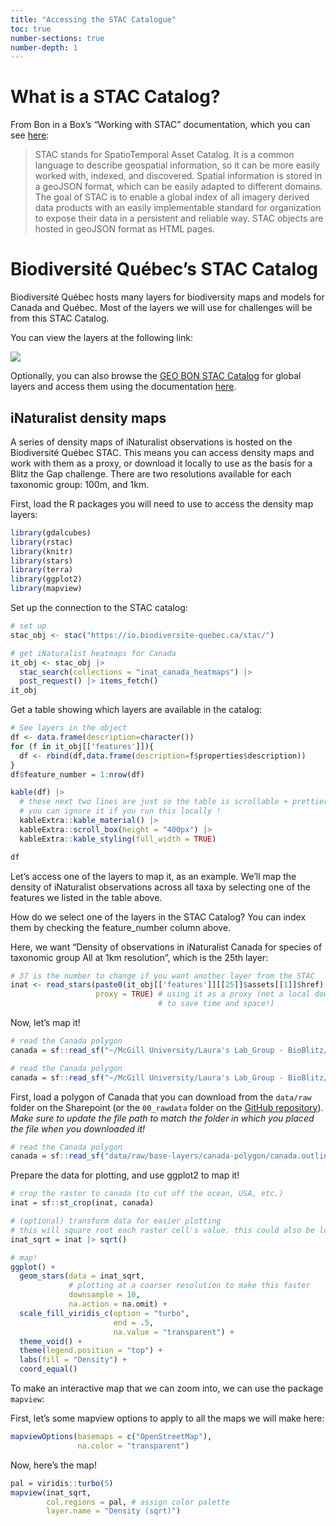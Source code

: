```yaml
---
title: "Accessing the STAC Catalogue"
toc: true
number-sections: true
number-depth: 1
---
```


# What is a STAC Catalog?

From Bon in a Box's "Working with STAC" documentation, which you can see [here](https://geo-bon.github.io/bon-in-a-box-pipeline-engine/working_with_stac.html "BiaB - Working with STAC"):

> STAC stands for SpatioTemporal Asset Catalog. It is a common language to describe geospatial information, so it can be more easily worked with, indexed, and discovered. Spatial information is stored in a geoJSON format, which can be easily adapted to different domains. The goal of STAC is to enable a global index of all imagery derived data products with an easily implementable standard for organization to expose their data in a persistent and reliable way. STAC objects are hosted in geoJSON format as HTML pages.

# Biodiversité Québec's STAC Catalog

Biodiversité Québec hosts many layers for biodiversity maps and models for Canada and Québec. Most of the layers we will use for challenges will be from this STAC Catalog.

You can view the layers at the following link:

[![](https://img.shields.io/static/v1?style=for-the-badge&label=View&message=STAC-Catalog&color=b48ead)](https://io.biodiversite-quebec.ca/viewer/inat_canada_heatmaps/inat-canada-heatmapPlantae)

Optionally, you can also browse the [GEO BON STAC Catalog](https://stac.geobon.org/viewer/chelsa-clim/bio1) for global layers and access them using the documentation [here](https://geo-bon.github.io/bon-in-a-box-pipeline-engine/working_with_stac.html "BiaB - Working with STAC").

## iNaturalist density maps

A series of density maps of iNaturalist observations is hosted on the Biodiversité Québec STAC. This means you can access density maps and work with them as a proxy, or download it locally to use as the basis for a Blitz the Gap challenge. There are two resolutions available for each taxonomic group: 100m, and 1km.

First, load the R packages you will need to use to access the density map layers:

```r
library(gdalcubes)
library(rstac)
library(knitr)
library(stars)
library(terra)
library(ggplot2)
library(mapview)
```

Set up the connection to the STAC catalog:

```r
# set up
stac_obj <- stac("https://io.biodiversite-quebec.ca/stac/")

# get iNaturalist heatmaps for Canada
it_obj <- stac_obj |>
  stac_search(collections = "inat_canada_heatmaps") |>
  post_request() |> items_fetch()
it_obj
```

Get a table showing which layers are available in the catalog:

```r
# See layers in the object
df <- data.frame(description=character())
for (f in it_obj[['features']]){
  df <- rbind(df,data.frame(description=f$properties$description)) 
}
df$feature_number = 1:nrow(df)
```

```r
kable(df) |>
  # these next two lines are just so the table is scrollable + prettier on the html page
  # you can ignore it if you run this locally !
  kableExtra::kable_material() |>
  kableExtra::scroll_box(height = "400px") |>
  kableExtra::kable_styling(full_width = TRUE)
```

```r
df
```

Let's access one of the layers to map it, as an example. We'll map the density of iNaturalist observations across all taxa by selecting one of the features we listed in the table above.

How do we select one of the layers in the STAC Catalog? You can index them by checking the feature_number column above. 

Here, we want "Density of observations in iNaturalist Canada for species of taxonomic group All at 1km resolution", which is the 25th layer:

```r
# 37 is the number to change if you want another layer from the STAC
inat <- read_stars(paste0(it_obj[['features']][[25]]$assets[[1]]$href), 
                   proxy = TRUE) # using it as a proxy (not a local download,
                                 # to save time and space!)
```

Now, let's map it!

```r
# read the Canada polygon
canada = sf::read_sf("~/McGill University/Laura's Lab_Group - BioBlitz/data/raw/base-layers/canada-polygon/canada.outline.shp")
```

```r
# read the Canada polygon
canada = sf::read_sf("~/McGill University/Laura's Lab_Group - BioBlitz/data/raw/base-layers/canada-polygon/canada.outline.shp")
```

First, load a polygon of Canada that you can download from the `data/raw` folder on the Sharepoint (or the `00_rawdata` folder on the [GitHub repository](https://github.com/CIEE-Living-Data-Project/blitz-the-gap)). _Make sure to update the file path to match the folder in which you placed the file when you downloaded it!_

```r
# read the Canada polygon
canada = sf::read_sf("data/raw/base-layers/canada-polygon/canada.outline.shp")
```

Prepare the data for plotting, and use ggplot2 to map it!

```r
# crop the raster to canada (to cut off the ocean, USA, etc.)
inat = sf::st_crop(inat, canada)

# (optional) transform data for easier plotting
# this will square root each raster cell's value. this could also be log10, etc.
inat_sqrt = inat |> sqrt()

# map!
ggplot() +
  geom_stars(data = inat_sqrt, 
             # plotting at a coarser resolution to make this faster
             downsample = 10, 
             na.action = na.omit) +
  scale_fill_viridis_c(option = "turbo", 
                       end = .5,
                       na.value = "transparent") +
  theme_void() +
  theme(legend.position = "top") +
  labs(fill = "Density") +
  coord_equal() 
```

To make an interactive map that we can zoom into, we can use the package `mapview`:

First, let's some mapview options to apply to all the maps we will make here:

```r
mapviewOptions(basemaps = c("OpenStreetMap"),
               na.color = "transparent")
```

Now, here's the map!

```r
pal = viridis::turbo(5)
mapview(inat_sqrt, 
        col.regions = pal, # assign color palette
        layer.name = "Density (sqrt)") 
```
